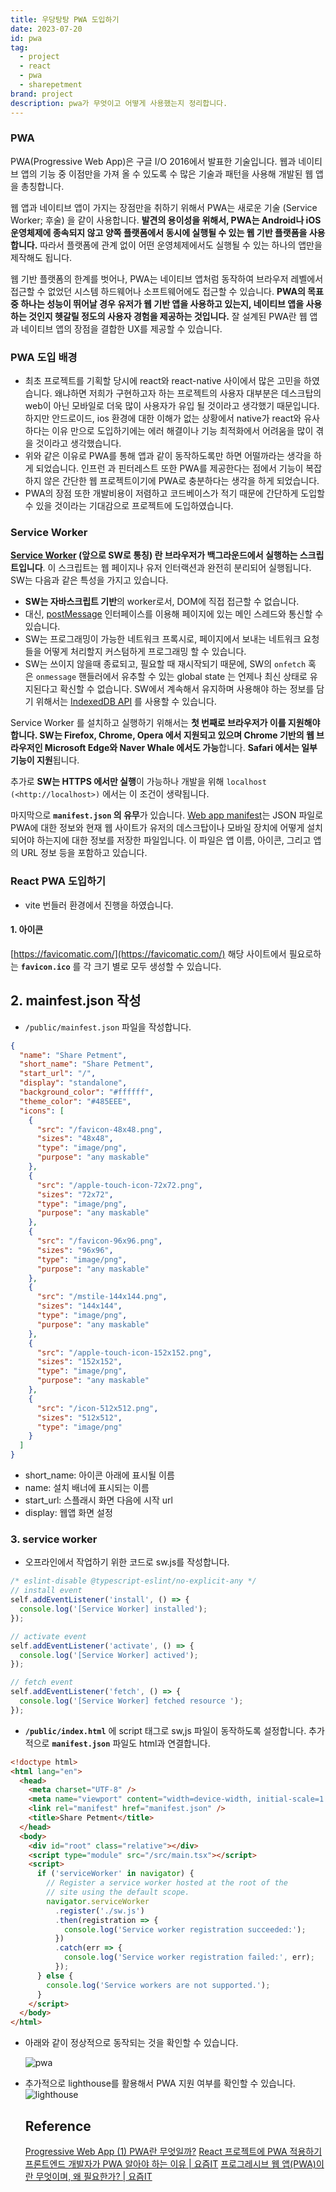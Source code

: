 ```yaml
---
title: 우당탕탕 PWA 도입하기
date: 2023-07-20
id: pwa
tag:
  - project
  - react
  - pwa
  - sharepetment
brand: project
description: pwa가 무엇이고 어떻게 사용했는지 정리합니다.
---
```


### PWA

PWA(Progressive Web App)은 구글 I/O 2016에서 발표한 기술입니다. 웹과 네이티브 앱의 기능 중 이점만을 가져 올 수 있도록 수 많은 기술과 패턴을 사용해 개발된 웹 앱을 총칭합니다.

웹 앱과 네이티브 앱이 가지는 장점만을 취하기 위해서 PWA는 새로운 기술 (Service Worker; 후술) 을 같이 사용합니다. **발견의 용이성을 위해서, PWA는 Android나 iOS 운영체제에 종속되지 않고 양쪽 플랫폼에서 동시에 실행될 수 있는 웹 기반 플랫폼을 사용합니다.** 따라서 플랫폼에 관계 없이 어떤 운영체제에서도 실행될 수 있는 하나의 앱만을 제작해도 됩니다.

웹 기반 플랫폼의 한계를 벗어나, PWA는 네이티브 앱처럼 동작하여 브라우저 레벨에서 접근할 수 없었던 시스템 하드웨어나 소프트웨어에도 접근할 수 있습니다. **PWA의 목표 중 하나는 성능이 뛰어날 경우 유저가 웹 기반 앱을 사용하고 있는지, 네이티브 앱을 사용하는 것인지 헷갈릴 정도의 사용자 경험을 제공하는 것입니다.** 잘 설계된 PWA란 웹 앱과 네이티브 앱의 장점을 결합한 UX를 제공할 수 있습니다.

### PWA 도입 배경

- 최초 프로젝트를 기획할 당시에 react와 react-native 사이에서 많은 고민을 하였습니다. 왜냐하면 저희가 구현하고자 하는 프로젝트의 사용자 대부분은 데스크탑의 web이 아닌 모바일로 더욱 많이 사용자가 유입 될 것이라고 생각했기 때문입니다. 하지만 안드로이드, ios 환경에 대한 이해가 없는 상황에서 native가 react와 유사하다는 이유 만으로 도입하기에는 에러 해결이나 기능 최적화에서 어려움을 많이 겪을 것이라고 생각했습니다.
- 위와 같은 이유로 PWA를 통해 앱과 같이 동작하도록만 하면 어떨까라는 생각을 하게 되었습니다. 인프런 과 핀터레스트 또한 PWA를 제공한다는 점에서 기능이 복잡하지 않은 간단한 웹 프로젝트이기에 PWA로 충분하다는 생각을 하게 되었습니다.
- PWA의 장점 또한 개발비용이 저렴하고 코드베이스가 적기 때문에 간단하게 도입할 수 있을 것이라는 기대감으로 프로젝트에 도입하였습니다.

### Service Worker

**[Service Worker](https://developers.google.com/web/fundamentals/primers/service-workers) (앞으로 SW로 통칭) 란 브라우저가 백그라운드에서 실행하는 스크립트입니다**. 이 스크립트는 웹 페이지나 유저 인터랙션과 완전히 분리되어 실행됩니다. SW는 다음과 같은 특성을 가지고 있습니다.

- **SW는 자바스크립트 기반**의 worker로서, DOM에 직접 접근할 수 없습니다.
- 대신, [postMessage](https://developer.mozilla.org/en-US/docs/Web/API/Window/postMessage) 인터페이스를 이용해 페이지에 있는 메인 스레드와 통신할 수 있습니다.
- SW는 프로그래밍이 가능한 네트워크 프록시로, 페이지에서 보내는 네트워크 요청들을 어떻게 처리할지 커스텀하게 프로그래밍 할 수 있습니다.
- SW는 쓰이지 않을때 종료되고, 필요할 때 재시작되기 때문에, SW의 `onfetch` 혹은 `onmessage` 핸들러에서 유추할 수 있는 global state 는 언제나 최신 상태로 유지된다고 확신할 수 없습니다. SW에서 계속해서 유지하며 사용해야 하는 정보를 담기 위해서는 [IndexedDB API](https://developer.mozilla.org/en-US/docs/Web/API/IndexedDB_API) 를 사용할 수 있습니다.

Service Worker 를 설치하고 실행하기 위해서는 **첫 번째로 브라우저가 이를 지원해야 합니다. SW는 Firefox, Chrome, Opera 에서 지원되고 있으며 Chrome 기반의 웹 브라우저인 Microsoft Edge와 Naver Whale 에서도 가능**합니다. **Safari 에서는 일부 기능이 지원**됩니다.

추가로 **SW는 HTTPS 에서만 실행**이 가능하나 개발을 위해 `localhost (<http://localhost>)` 에서는 이 조건이 생략됩니다.

마지막으로 **`manifest.json` 의 유무**가 있습니다. [Web app manifest](https://web.dev/add-manifest/)는 JSON 파일로 PWA에 대한 정보와 현재 웹 사이트가 유저의 데스크탑이나 모바일 장치에 어떻게 설치되어야 하는지에 대한 정보를 저장한 파일입니다. 이 파일은 앱 이름, 아이콘, 그리고 앱의 URL 정보 등을 포함하고 있습니다.

### React PWA 도입하기

- vite 번들러 환경에서 진행을 하였습니다.

#### 1. 아이콘

[https://favicomatic.com/](https://favicomatic.com/) 해당 사이트에서 필요로하는 **`favicon.ico`** 를 각 크기 별로 모두 생성할 수 있습니다.

## 2. mainfest.json 작성

- `/public/mainfest.json` 파일을 작성합니다.

```json
{
  "name": "Share Petment",
  "short_name": "Share Petment",
  "start_url": "/",
  "display": "standalone",
  "background_color": "#ffffff",
  "theme_color": "#485EEE",
  "icons": [
    {
      "src": "/favicon-48x48.png",
      "sizes": "48x48",
      "type": "image/png",
      "purpose": "any maskable"
    },
    {
      "src": "/apple-touch-icon-72x72.png",
      "sizes": "72x72",
      "type": "image/png",
      "purpose": "any maskable"
    },
    {
      "src": "/favicon-96x96.png",
      "sizes": "96x96",
      "type": "image/png",
      "purpose": "any maskable"
    },
    {
      "src": "/mstile-144x144.png",
      "sizes": "144x144",
      "type": "image/png",
      "purpose": "any maskable"
    },
    {
      "src": "/apple-touch-icon-152x152.png",
      "sizes": "152x152",
      "type": "image/png",
      "purpose": "any maskable"
    },
    {
      "src": "/icon-512x512.png",
      "sizes": "512x512",
      "type": "image/png"
    }
  ]
}
```

- short_name: 아이콘 아래에 표시될 이름
- name: 설치 배너에 표시되는 이름
- start_url: 스플래시 화면 다음에 시작 url
- display: 웹앱 화면 설정

### 3. service worker

- 오프라인에서 작업하기 위한 코드로 sw.js를 작성합니다.

```jsx
/* eslint-disable @typescript-eslint/no-explicit-any */
// install event
self.addEventListener('install', () => {
  console.log('[Service Worker] installed');
});

// activate event
self.addEventListener('activate', () => {
  console.log('[Service Worker] actived');
});

// fetch event
self.addEventListener('fetch', () => {
  console.log('[Service Worker] fetched resource ');
});
```

- **`/public/index.html`** 에 script 태그로 sw,js 파일이 동작하도록 설정합니다. 추가적으로 **`manifest.json`** 파일도 html과 연결합니다.

```html
<!doctype html>
<html lang="en">
  <head>
    <meta charset="UTF-8" />
    <meta name="viewport" content="width=device-width, initial-scale=1.0" />
    <link rel="manifest" href="manifest.json" />
    <title>Share Petment</title>
  </head>
  <body>
    <div id="root" class="relative"></div>
    <script type="module" src="/src/main.tsx"></script>
    <script>
      if ('serviceWorker' in navigator) {
        // Register a service worker hosted at the root of the
        // site using the default scope.
        navigator.serviceWorker
          .register('./sw.js')
          .then(registration => {
            console.log('Service worker registration succeeded:');
          })
          .catch(err => {
            console.log('Service worker registration failed:', err);
          });
      } else {
        console.log('Service workers are not supported.');
      }
    </script>
  </body>
</html>
```

- 아래와 같이 정상적으로 동작되는 것을 확인할 수 있습니다.

  ![pwa](/images/pwa/lighthouse.png)

- 추가적으로 lighthouse를 활용해서 PWA 지원 여부를 확인할 수 있습니다.
  ![lighthouse](/images/pwa/pwa.png)
  ## Reference
  [Progressive Web App (1) PWA란 무엇일까?](https://elice.io/newsroom/pwa_1)
  [React 프로젝트에 PWA 적용하기](https://velog.io/@osohyun0224/React-프로젝트에-PWA-적용하기)
  [프론트엔드 개발자가 PWA 알아야 하는 이유 | 요즘IT](https://yozm.wishket.com/magazine/detail/1969/)
  [프로그레시브 웹 앱(PWA)이란 무엇이며, 왜 필요한가? | 요즘IT](https://yozm.wishket.com/magazine/detail/537/)
